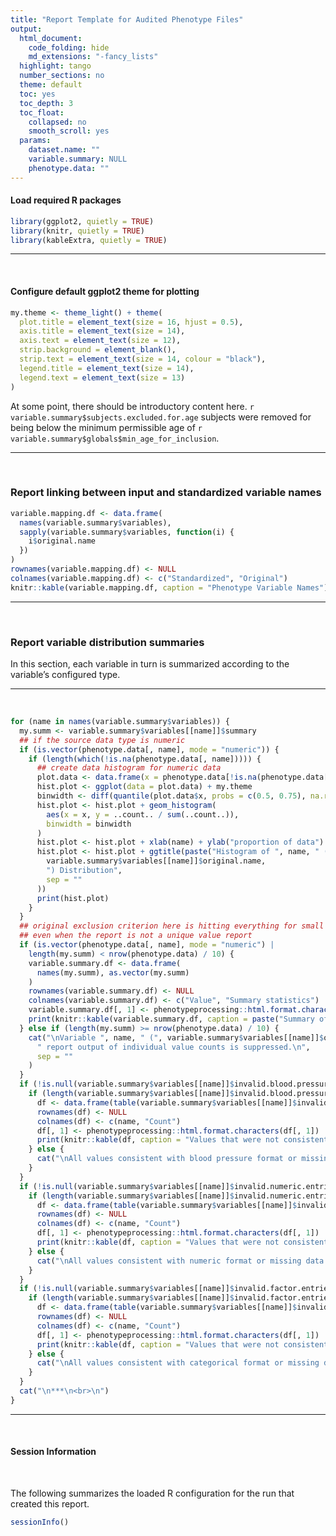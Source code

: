 ```yaml
---
title: "Report Template for Audited Phenotype Files"
output:
  html_document:
    code_folding: hide
    md_extensions: "-fancy_lists"
  highlight: tango
  number_sections: no
  theme: default
  toc: yes
  toc_depth: 3
  toc_float:
    collapsed: no
    smooth_scroll: yes
  params:
    dataset.name: ""
    variable.summary: NULL
    phenotype.data: ""
---
```


#### Load required R packages

```r
library(ggplot2, quietly = TRUE)
library(knitr, quietly = TRUE)
library(kableExtra, quietly = TRUE)
```

***
<br>

#### Configure default ggplot2 theme for plotting

```r
my.theme <- theme_light() + theme(
  plot.title = element_text(size = 16, hjust = 0.5),
  axis.title = element_text(size = 14),
  axis.text = element_text(size = 12),
  strip.background = element_blank(),
  strip.text = element_text(size = 14, colour = "black"),
  legend.title = element_text(size = 14),
  legend.text = element_text(size = 13)
)
```

At some point, there should be introductory content here.
`r variable.summary$subjects.excluded.for.age` subjects were
removed for being below the minimum permissible age of
`r variable.summary$globals$min_age_for_inclusion`.


***
<br>

### Report linking between input and standardized variable names

```r
variable.mapping.df <- data.frame(
  names(variable.summary$variables),
  sapply(variable.summary$variables, function(i) {
    i$original.name
  })
)
rownames(variable.mapping.df) <- NULL
colnames(variable.mapping.df) <- c("Standardized", "Original")
knitr::kable(variable.mapping.df, caption = "Phenotype Variable Names")
```

***
<br>

### Report variable distribution summaries

In this section, each variable in turn is summarized according
to the variable's configured type.

***
<br>

```r
for (name in names(variable.summary$variables)) {
  my.summ <- variable.summary$variables[[name]]$summary
  ## if the source data type is numeric
  if (is.vector(phenotype.data[, name], mode = "numeric")) {
    if (length(which(!is.na(phenotype.data[, name])))) {
      ## create data histogram for numeric data
      plot.data <- data.frame(x = phenotype.data[!is.na(phenotype.data[, name]), name])
      hist.plot <- ggplot(data = plot.data) + my.theme
      binwidth <- diff(quantile(plot.data$x, probs = c(0.5, 0.75), na.rm = TRUE)) / 12.5
      hist.plot <- hist.plot + geom_histogram(
        aes(x = x, y = ..count.. / sum(..count..)),
        binwidth = binwidth
      )
      hist.plot <- hist.plot + xlab(name) + ylab("proportion of data")
      hist.plot <- hist.plot + ggtitle(paste("Histogram of ", name, " (",
        variable.summary$variables[[name]]$original.name,
        ") Distribution",
        sep = ""
      ))
      print(hist.plot)
    }
  }
  ## original exclusion criterion here is hitting everything for small datasets,
  ## even when the report is not a unique value report
  if (is.vector(phenotype.data[, name], mode = "numeric") |
    length(my.summ) < nrow(phenotype.data) / 10) {
    variable.summary.df <- data.frame(
      names(my.summ), as.vector(my.summ)
    )
    rownames(variable.summary.df) <- NULL
    colnames(variable.summary.df) <- c("Value", "Summary statistics")
    variable.summary.df[, 1] <- phenotypeprocessing::html.format.characters(variable.summary.df[, 1])
    print(knitr::kable(variable.summary.df, caption = paste("Summary of ", name, " (", variable.summary$variables[[name]]$original.name, ")", sep = "")))
  } else if (length(my.summ) >= nrow(phenotype.data) / 10) {
    cat("\nVariable ", name, " (", variable.summary$variables[[name]]$original.name, ") has ", length(my.summ), " unique values, and thus",
      " report output of individual value counts is suppressed.\n",
      sep = ""
    )
  }
  if (!is.null(variable.summary$variables[[name]]$invalid.blood.pressure.entries)) {
    if (length(variable.summary$variables[[name]]$invalid.blood.pressure.entries) > 0) {
      df <- data.frame(table(variable.summary$variables[[name]]$invalid.blood.pressure.entries, useNA = "ifany"))
      rownames(df) <- NULL
      colnames(df) <- c(name, "Count")
      df[, 1] <- phenotypeprocessing::html.format.characters(df[, 1])
      print(knitr::kable(df, caption = "Values that were not consistent with blood pressure measurement format."))
    } else {
      cat("\nAll values consistent with blood pressure format or missing data.\n")
    }
  }
  if (!is.null(variable.summary$variables[[name]]$invalid.numeric.entries)) {
    if (length(variable.summary$variables[[name]]$invalid.numeric.entries) > 0) {
      df <- data.frame(table(variable.summary$variables[[name]]$invalid.numeric.entries, useNA = "ifany"))
      rownames(df) <- NULL
      colnames(df) <- c(name, "Count")
      df[, 1] <- phenotypeprocessing::html.format.characters(df[, 1])
      print(knitr::kable(df, caption = "Values that were not consistent with numeric format."))
    } else {
      cat("\nAll values consistent with numeric format or missing data.\n")
    }
  }
  if (!is.null(variable.summary$variables[[name]]$invalid.factor.entries)) {
    if (length(variable.summary$variables[[name]]$invalid.factor.entries) > 0) {
      df <- data.frame(table(variable.summary$variables[[name]]$invalid.factor.entries, useNA = "ifany"))
      rownames(df) <- NULL
      colnames(df) <- c(name, "Count")
      df[, 1] <- phenotypeprocessing::html.format.characters(df[, 1])
      print(knitr::kable(df, caption = "Values that were not consistent with categorical format."))
    } else {
      cat("\nAll values consistent with categorical format or missing data.\n")
    }
  }
  cat("\n***\n<br>\n")
}
```

***
<br>

#### Session Information

<br>

The following summarizes the loaded R configuration for the run that created this report.

```r
sessionInfo()
```
